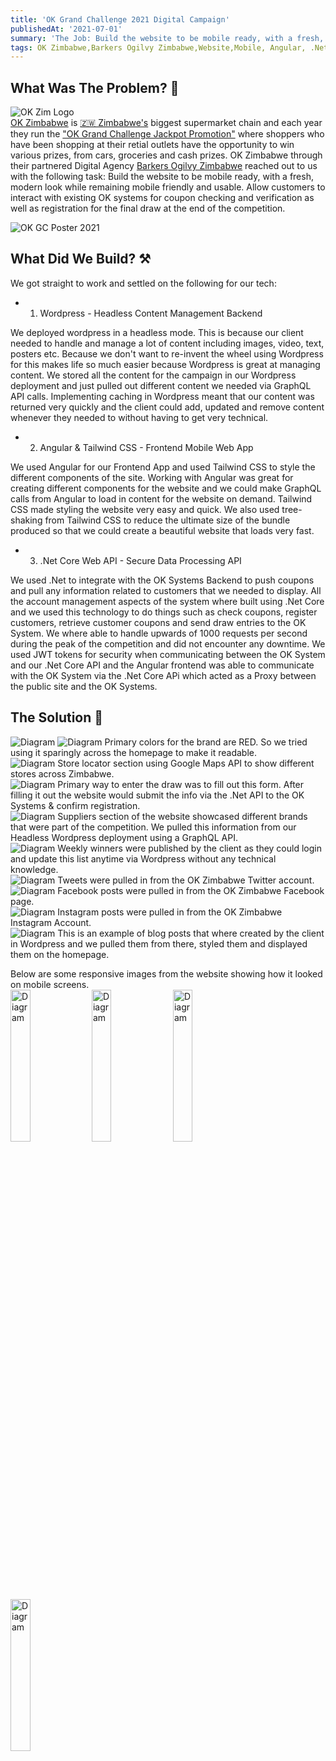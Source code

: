 ```yaml
---
title: 'OK Grand Challenge 2021 Digital Campaign'
publishedAt: '2021-07-01'
summary: 'The Job: Build the website to be mobile ready, with a fresh, modern look while remaining mobile friendly and usable. Allow customers to interact with existing OK systems for coupon checking and verification as well as registration for the final draw at the end of the competition.'
tags: OK Zimbabwe,Barkers Ogilvy Zimbabwe,Website,Mobile, Angular, .Net API, Headless, Wordpress, Tailwind CSS
---
```


## What Was The Problem? 🤔
<div class="bg-white">
<img src="/okgc-2021/Ok-Zim-Logo.png" alt="OK Zim Logo" width="auto"/><br/>

</div>
<a class="hover:text-red-600 dark:hover:text-red-500 text-red-400 decoration-red-400 pointer-mouse" rel="noopener noreferrer" target="_blank" href="https://okonline.co.zw/">OK Zimbabwe</a> is <a class="hover:text-green-600 dark:hover:text-yellow-500 text-green-400 decoration-yellow-400 pointer-mouse" rel="noopener noreferrer" target="_blank" href="https://en.wikipedia.org/wiki/Zimbabwe">🇿🇼 Zimbabwe's</a> 
biggest supermarket chain and each year they run the <a class="hover:text-red-700 text-red-400  pointer-mouse" rel="noopener noreferrer" target="_blank" href="https://www.google.com/search?q=ok+zimbabwe+grand+challenge">"OK Grand Challenge Jackpot Promotion"</a> where shoppers who have been shopping at their retial outlets have the opportunity to win various prizes, from cars, groceries and cash prizes.
OK Zimbabwe through their partnered Digital Agency <a class="hover:text-red-600 dark:hover:text-red-500 text-red-400 decoration-red-400 pointer-mouse" rel="noopener noreferrer" target="_blank" href="https://www.instagram.com/ogilvyzimbabwe/">Barkers Ogilvy Zimbabwe</a> reached out to us with the following task:
Build the website to be mobile ready, with a fresh, modern look while remaining mobile friendly and usable. Allow customers to interact with existing OK systems for coupon checking and verification as well as registration for the final draw at the end of the competition.

<img src="/okgc-2021/poster.jpg" alt="OK GC Poster 2021" width="auto"/><br/>

## What Did We Build? ⚒️

We got straight to work and settled on the following for our tech:
- 1. Wordpress - Headless Content Management Backend

We deployed wordpress in a headless mode. This is because our client needed to handle and manage a lot of content including
images, video, text, posters etc. Because we don't want to re-invent the wheel using Wordpress for this makes life so much easier
because Wordpress is great at managing content. We stored all the content for the campaign in our Wordpress deployment and just pulled
out different content we needed via GraphQL API calls. Implementing caching in Wordpress meant that our content was returned very quickly
and the client could add, updated and remove content whenever they needed to without having to get very technical.

- 2. Angular & Tailwind CSS - Frontend Mobile Web App

We used Angular for our Frontend App and used Tailwind CSS to style the different components of the site. Working with Angular was great for
creating different components for the website and we could make GraphQL calls from Angular to load in content for the website on demand. Tailwind CSS
made styling the website very easy and quick. We also used tree-shaking from Tailwind CSS to reduce the ultimate size of the bundle produced so that we could
create a beautiful website that loads very fast.

- 3. .Net Core Web API - Secure Data Processing API

We used .Net to integrate with the OK Systems Backend to push coupons and pull any information related to customers that we needed to display.
All the account management aspects of the system where built using .Net Core and we used this technology to do things such as check coupons, register customers,
retrieve customer coupons and send draw entries to the OK System. We where able to handle upwards of 1000 requests per second during the peak of the competition and
did not encounter any downtime. We used JWT tokens for security when communicating between the OK System and our .Net Core API and the Angular frontend was able to 
communicate with the OK System via the .Net Core APi which acted as a Proxy between the public site and the OK Systems.

## The Solution 🎉
<img src="/okgc-2021/1.png" alt="Diagram" width="auto"/>
<img src="/okgc-2021/2.png" alt="Diagram" width="auto"/>
Primary colors for the brand are RED. So we tried using it sparingly across the homepage to make it readable.
<br/>
<img src="/okgc-2021/3.png" alt="Diagram" width="auto"/>
Store locator section using Google Maps API to show different stores across Zimbabwe.<br/>
<img src="/okgc-2021/4.png" alt="Diagram" width="auto"/>
Primary way to enter the draw was to fill out this form. After filling it out the website would submit the info via the .Net API to the OK Systems & confirm registration.<br/>
<img src="/okgc-2021/5.png" alt="Diagram" width="auto"/>
Suppliers section of the website showcased different brands that were part of the competition. We pulled this information from our Headless Wordpress deployment using a GraphQL API.<br/>
<img src="/okgc-2021/6.png" alt="Diagram" width="auto"/>
Weekly winners were published by the client as they could login and update this list anytime via Wordpress without any technical knowledge.<br/>
<img src="/okgc-2021/8.png" alt="Diagram" width="auto"/>
Tweets were pulled in from the OK Zimbabwe Twitter account.<br/>
<img src="/okgc-2021/9.png" alt="Diagram" width="auto"/>
Facebook posts were pulled in from the OK Zimbabwe Facebook page.<br/>
<img src="/okgc-2021/10.png" alt="Diagram" width="auto"/>
Instagram posts were pulled in from the OK Zimbabwe Instagram Account.<br/>
<img src="/okgc-2021/11.png" alt="Diagram" width="auto"/>
This is an example of blog posts that where created by the client in Wordpress and we pulled them from there, styled them and displayed them on the homepage.<br/>

Below are some responsive images from the website showing how it looked on mobile screens.<br/>
<img src="/okgc-2021/7.png" alt="Diagram" width="25%"/>
<img src="/okgc-2021/12.png" alt="Diagram" width="25%"/>
<img src="/okgc-2021/13.png" alt="Diagram" width="25%"/>
<img src="/okgc-2021/14.png" alt="Diagram" width="25%"/>